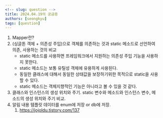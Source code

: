 ```yaml
---
<!-- slug: question -->
title: 2024.04.19의 궁금증
authors: [seongkyu]
tags: [question]
---
```


1. Mapper란?
2. (싱글톤 객체 + 의존성 주입)으로 객체를 의존하는 것과 static 메소드로 선언하여 의존, 사용하는 것의 비교
	- static 메소드를 사용하면 프레임워크에서 지원하는 의존성 주입 기능을 사용하지 못한다.
	- static 메소드는 보통 유틸성 객체에 유용하게 사용된다.
	- 동일한 클래스에 대해서 동일한 상태값을 보장하기위한 목적으로 static을 사용할 수 있다.
	- static 메소드는 객체지향적인 기능은 아니라고 볼 수 있을 것 같다.
1.  클래스와 인스턴스의 생성 위치와 주기. static 변수와 메소드와 인스턴스 변수, 메소드의 생성 위치와 주기 비교.
2. 알림 내용 템플릿 데이터를 enum에 저장 or db에 저장.
	1. https://jojoldu.tistory.com/137